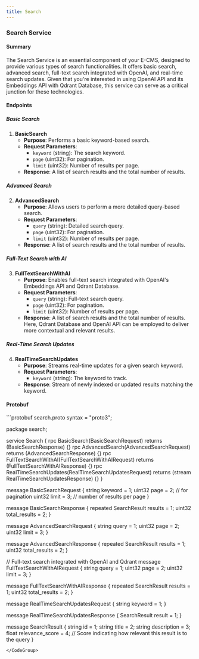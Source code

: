 ```yaml
---
title: Search
---
```

### Search Service

#### Summary

The Search Service is an essential component of your E-CMS, designed to provide various types of search functionalities. It offers basic search, advanced search, full-text search integrated with OpenAI, and real-time search updates. Given that you're interested in using OpenAI API and its Embeddings API with Qdrant Database, this service can serve as a critical junction for these technologies.

#### Endpoints

##### Basic Search

1. **BasicSearch**
    - **Purpose**: Performs a basic keyword-based search.
    - **Request Parameters**:
        - `keyword` (string): The search keyword.
        - `page` (uint32): For pagination.
        - `limit` (uint32): Number of results per page.
    - **Response**: A list of search results and the total number of results.

##### Advanced Search

2. **AdvancedSearch**
    - **Purpose**: Allows users to perform a more detailed query-based search.
    - **Request Parameters**:
        - `query` (string): Detailed search query.
        - `page` (uint32): For pagination.
        - `limit` (uint32): Number of results per page.
    - **Response**: A list of search results and the total number of results.

##### Full-Text Search with AI

3. **FullTextSearchWithAI**
    - **Purpose**: Enables full-text search integrated with OpenAI's Embeddings API and Qdrant Database.
    - **Request Parameters**:
        - `query` (string): Full-text search query.
        - `page` (uint32): For pagination.
        - `limit` (uint32): Number of results per page.
    - **Response**: A list of search results and the total number of results. Here, Qdrant Database and OpenAI API can be employed to deliver more contextual and relevant results.

##### Real-Time Search Updates

4. **RealTimeSearchUpdates**
    - **Purpose**: Streams real-time updates for a given search keyword.
    - **Request Parameters**:
        - `keyword` (string): The keyword to track.
    - **Response**: Stream of newly indexed or updated results matching the keyword.

#### Protobuf

<CodeGroup>
```protobuf  search.proto
syntax = "proto3";

package search;

service Search {
  rpc BasicSearch(BasicSearchRequest) returns (BasicSearchResponse) {}
  rpc AdvancedSearch(AdvancedSearchRequest) returns (AdvancedSearchResponse) {}
  rpc FullTextSearchWithAI(FullTextSearchWithAIRequest) returns (FullTextSearchWithAIResponse) {}
  rpc RealTimeSearchUpdates(RealTimeSearchUpdatesRequest) returns (stream RealTimeSearchUpdatesResponse) {}
}

message BasicSearchRequest {
  string keyword = 1;
  uint32 page = 2; // for pagination
  uint32 limit = 3; // number of results per page
}

message BasicSearchResponse {
  repeated SearchResult results = 1;
  uint32 total_results = 2;
}

message AdvancedSearchRequest {
  string query = 1;
  uint32 page = 2;
  uint32 limit = 3;
}

message AdvancedSearchResponse {
  repeated SearchResult results = 1;
  uint32 total_results = 2;
}

// Full-text search integrated with OpenAI and Qdrant
message FullTextSearchWithAIRequest {
  string query = 1;
  uint32 page = 2;
  uint32 limit = 3;
}

message FullTextSearchWithAIResponse {
  repeated SearchResult results = 1;
  uint32 total_results = 2;
}

message RealTimeSearchUpdatesRequest {
  string keyword = 1;
}

message RealTimeSearchUpdatesResponse {
  SearchResult result = 1;
}

message SearchResult {
  string id = 1;
  string title = 2;
  string description = 3;
  float relevance_score = 4; // Score indicating how relevant this result is to the query
}
```
</CodeGroup>